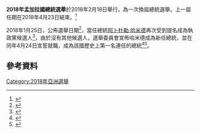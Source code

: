 '''2018年孟加拉國總統選舉'''於2018年2月18日舉行，為一次換屆總統選舉。上一屆任期在2018年4月23日結束。<ref name="PE">{{Cite news |language=en |url=https://www.dhakatribune.com/bangladesh/2018/01/25/presidential-election-february-18/ |title=Presidential Election February 18 |work=Dhaka Tribune |access-date= |archive-date=2020-09-29 |archive-url=https://web.archive.org/web/20200929183142/https://www.dhakatribune.com/bangladesh/2018/01/25/presidential-election-february-18/ |dead-url=no }}</ref>

2018年1月25日，{{link-en|孟加拉國選舉委員會|Bangladesh Election Commission}}公佈選舉日期<ref name="ECG">{{citation|title=Gazette of Election Announcement|language=bn|url=http://www.ecs.gov.bd/files/Ti2KcaH2ZP30hncZTOiTVzPLtsh29ReIGBjIKJcU.pdf|archiveurl=https://web.archive.org/web/20180427094555/http://www.ecs.gov.bd/files/Ti2KcaH2ZP30hncZTOiTVzPLtsh29ReIGBjIKJcU.pdf|dead-url=yes|archivedate=2018-04-27|accessdate=2020-08-22}}</ref>，當任總統[[阿卜杜勒·哈米德_(政治人物)|阿卜杜勒·哈米德]]再次受到提名成為執政黨候選人<ref name="HNP">{{Cite news|language=en|url=https://www.dhakatribune.com/bangladesh/politics/2018/02/01/pm-hasina-calls-president-hamid/|title=Handing the nomination paper|work=Dhaka Tribune|access-date=|archive-date=2020-09-29|archive-url=https://web.archive.org/web/20200929185949/https://www.dhakatribune.com/bangladesh/politics/2018/02/01/pm-hasina-calls-president-hamid/|dead-url=no}}</ref>，由於沒有其他候選人，選舉委員會宣佈哈米德成為新任總統，並在同年4月24日宣誓就職，成為該國歷史上第一名連任的總統<ref name="UR">{{Cite news |url=https://www.thedailystar.net/politics/president-abdul-hamid-made-unique-record-in-the-history-of-bangladesh-by-swearing-1567549 |title=Unique record by Hamid |language=en |work=The Daily Star |access-date= |archive-date=2020-09-30 |archive-url=https://web.archive.org/web/20200930015019/https://www.thedailystar.net/politics/president-abdul-hamid-made-unique-record-in-the-history-of-bangladesh-by-swearing-1567549 |dead-url=no }}</ref><ref name="SH">{{Cite news|url=http://www.bssnews.net/newsDetails.php?cat=0&id=738569&date=2018-04-23|title=Swearing-in ceremony of Hamid|work=BSS News|access-date=|language=en|archive-url=https://web.archive.org/web/20180427184505/http://www.bssnews.net/newsDetails.php?cat=0&id=738569&date=2018-04-23|archive-date=2018-04-27|dead-url=yes}}</ref>。

== 參考資料 ==
{{Reflist}}

{{孟加拉國選舉|state=expanded}}
{{Bangladesh-stub}}
[[Category:2018年亞洲選舉|Category:2018年亞洲選舉]]